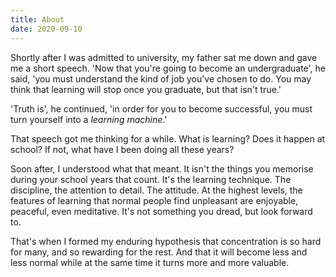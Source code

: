 ```yaml
---
title: About
date: 2020-09-10
---
```


Shortly after I was admitted to university, my father sat me down and gave me a short speech.
'Now that you're going to become an undergraduate', he said, 'you must understand the kind of job you've chosen to do.
You may think that learning will stop once you graduate, but that isn't true.'

'Truth is', he continued, 'in order for you to become successful, you must turn yourself into a _learning machine_.'

That speech got me thinking for a while. What is learning? Does it happen at school? If not, what have I been doing all these years?

Soon after, I understood what that meant. It isn't the things you memorise during your school years that count. It's the learning technique.
The discipline, the attention to detail. The attitude. At the highest levels, the features of learning that normal people
find unpleasant are enjoyable, peaceful, even meditative. It's not something you dread, but look forward to.

That's when I formed my enduring hypothesis that concentration is so hard for many, and so rewarding for the rest.
And that it will become less and less normal while at the same time it turns more and more valuable.
